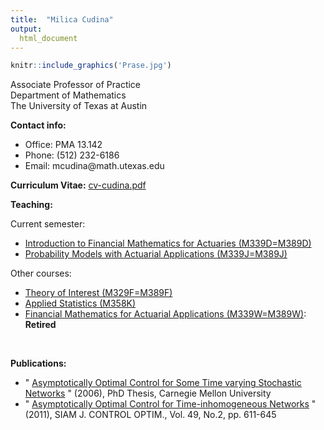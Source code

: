 ```yaml
---
title:  "Milica Cudina"
output: 
  html_document
---
```

```r
knitr::include_graphics('Prase.jpg')
```

Associate Professor of Practice  
Department of Mathematics   
The University of Texas at Austin  


**Contact info:**\

-   Office: PMA 13.142 
-   Phone: (512) 232-6186 
-   Email: mcudina\@math.utexas.edu

**Curriculum Vitae:** [cv-cudina.pdf](cv-cudina.pdf)


**Teaching:**

Current semester:

-   [Introduction to Financial Mathematics for Actuaries (M339D=M389D)](M339D/M339D.html)
-   [Probability Models with Actuarial Applications (M339J=M389J)](M339J/M339J.html)


Other courses:

-   [Theory of Interest (M329F=M389F)](M329F/M329F.html)
-   [Applied Statistics (M358K)](M358K/M358K.html)
-   [Financial Mathematics for Actuarial Applications (M339W=M389W)](M339W/M339W.html): **Retired**

<!--
Resources for students:

-   [Actuarial Miscellany](act-misc.html)
-->

\

**Publications:**

-   \" [Asymptotically Optimal Control for Some Time varying Stochastic
    Networks](thesis.pdf) \" (2006), PhD Thesis, Carnegie Mellon
    University
-   \" [Asymptotically Optimal Control for Time-inhomogeneous
    Networks](CudRam11.pdf) \" (2011), SIAM J. CONTROL OPTIM., Vol. 49,
    No.2, pp. 611-645
